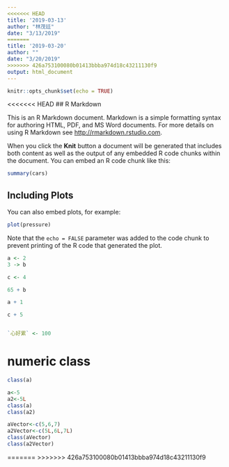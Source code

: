 ```yaml
---
<<<<<<< HEAD
title: '2019-03-13'
author: "林茂廷"
date: "3/13/2019"
=======
title: '2019-03-20'
author: ""
date: "3/20/2019"
>>>>>>> 426a753100080b01413bbba974d18c43211130f9
output: html_document
---
```


```r
knitr::opts_chunk$set(echo = TRUE)
```

<<<<<<< HEAD
## R Markdown

This is an R Markdown document. Markdown is a simple formatting syntax for authoring HTML, PDF, and MS Word documents. For more details on using R Markdown see <http://rmarkdown.rstudio.com>.

When you click the **Knit** button a document will be generated that includes both content as well as the output of any embedded R code chunks within the document. You can embed an R code chunk like this:

```r
summary(cars)
```

## Including Plots

You can also embed plots, for example:

```r
plot(pressure)
```

Note that the `echo = FALSE` parameter was added to the code chunk to prevent printing of the R code that generated the plot.

```r
a <- 2
3 -> b
```

```r
c <- 4

65 + b

a + 1

```

```r
c + 5


`心好累` <- 100
```

# numeric class
```r
class(a)
```

```r
a<-5
a2<-5L
class(a)
class(a2)
```

```r
aVector<-c(5,6,7)
a2Vector<-c(5L,6L,7L)
class(aVector)
class(a2Vector)
```

=======
>>>>>>> 426a753100080b01413bbba974d18c43211130f9
